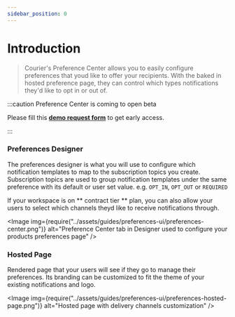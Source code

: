 ```yaml
---
sidebar_position: 0
---
```



# Introduction

> Courier's Preference Center allows you to easily configure preferences that youd like to offer your recipients.
> With the baked in hosted preference page, they can control which types notifications they'd like to opt in or out of.

:::caution Preference Center is coming to open beta

Please fill this **[demo request form](https://trycourier.typeform.com/to/zfg65K3f)** to get early access.

:::

### Preferences Designer

The preferences designer is what you will use to configure which notification templates to map to the subscription topics you create.
Subscription topics are used to group notification templates under the same preference with its default or user set value. e.g. `OPT_IN`, `OPT_OUT` or `REQUIRED`

If your workspace is on ** contract tier ** plan, you can also allow your users to select which channels theyd like to receive notifications
through.

<Image
  img={require("../assets/guides/preferences-ui/preferences-center.png")}
  alt="Preference Center tab in Designer used to configure your products preferences page"
/>

### Hosted Page

Rendered page that your users will see if they go to manage their preferences. Its branding can be customized to fit the theme of your
existing notifications and logo.

<Image
  img={require("../assets/guides/preferences-ui/preferences-hosted-page.png")}
  alt="Hosted page with delivery channels customization"
/>
